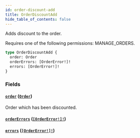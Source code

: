 ```yaml
---
id: order-discount-add
title: OrderDiscountAdd
hide_table_of_contents: false
---
```


Adds discount to the order.

Requires one of the following permissions: MANAGE_ORDERS.

```graphql
type OrderDiscountAdd {
  order: Order
  orderErrors: [OrderError!]!
  errors: [OrderError!]!
}
```

### Fields

#### [`order`](#) ([`Order`](../../../developer/api-reference/objects/order))

Order which has been discounted.

#### [`orderErrors`](#) ([`[OrderError!]!`](../../../developer/api-reference/objects/order-error))

#### [`errors`](#) ([`[OrderError!]!`](../../../developer/api-reference/objects/order-error))
